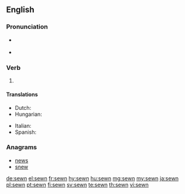 ==English==

===Pronunciation===
* {{a|US}} {{IPA|/ˈsəʊn/|lang=en}}
* {{rhymes|əʊn|lang=en}}

===Verb===
{{head|en}}

# {{past participle of|sew|lang=en}}

====Translations====
{{trans-top|past participle of sew}}
* Dutch: {{t+|nl|genaaid}}
* Hungarian: {{t|hu|varrott}}
{{trans-mid}}
* Italian: {{t+|it|cucito}}
* Spanish: {{t+|es|cosido}}
{{trans-bottom}}

===Anagrams===
* [[news#English|news]]
* [[snew#English|snew]]

[[de:sewn]]
[[el:sewn]]
[[fr:sewn]]
[[hy:sewn]]
[[hu:sewn]]
[[mg:sewn]]
[[my:sewn]]
[[ja:sewn]]
[[pl:sewn]]
[[pt:sewn]]
[[fi:sewn]]
[[sv:sewn]]
[[te:sewn]]
[[th:sewn]]
[[vi:sewn]]